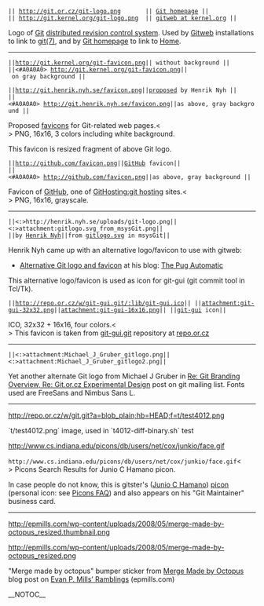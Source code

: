 || http://git.or.cz/git-logo.png       || [http://git.or.cz/ Git homepage] ||
 || http://git.kernel.org/git-logo.png  || [http://www.kernel.org/git/ gitweb at kernel.org] ||

Logo of [[Git]] [[DistributedSCM|distributed revision control system]]. 
Used by [[Gitweb]] installations to link to [http://www.kernel.org/pub/software/scm/git/docs/ git(7)], 
and by [http://git.or.cz/ Git homepage] to link to [http://git.or.cz/index.html Home].

----

 ||http://git.kernel.org/git-favicon.png|| without background ||
 ||<#A0A0A0> http://git.kernel.org/git-favicon.png|| on gray background ||

 ||http://git.henrik.nyh.se/favicon.png||[http://henrik.nyh.se/2007/06/alternative-git-logo-and-favicon proposed] by Henrik Nyh ||
 ||<#A0A0A0> http://git.henrik.nyh.se/favicon.png||as above, gray background ||

Proposed [[WikiPedia:Favicon|favicons]] for Git-related web pages.<<BR>>
PNG, 16x16, 3 colors including white background.

This favicon is resized fragment of above Git logo.

 ||http://github.com/favicon.png||[http://github.com/ GitHub] favicon||
 ||<#A0A0A0> http://github.com/favicon.png||as above, gray background ||

Favicon of [http://github.com/ GitHub], one of [[GitHosting:git hosting]] sites.<<BR>>
PNG, 16x16, grayscale.

----

 ||<:>http://henrik.nyh.se/uploads/git-logo.png||<:>attachment:gitlogo.svg_from_msysGit.png||
 ||by [http://henrik.nyh.se/2007/06/alternative-git-logo-and-favicon Henrik Nyh]||from [http://repo.or.cz/w/msysgit.git?a=blob_plain;f=share/resources/gitlogo.svg;h=c0d67e70ab31394f0635c141998e512437a138b4;hb=HEAD gitlogo.svg] in msysGit||

Henrik Nyh came up with an alternative logo/favicon to use with gitweb:
* [http://henrik.nyh.se/2007/06/alternative-git-logo-and-favicon Alternative Git logo and favicon] at his blog: [http://henrik.nyh.se/ The Pug Automatic]

This alternative logo/favicon is used as icon for git-gui (git commit tool in Tcl/Tk).

 ||http://repo.or.cz/w/git-gui.git/:lib/git-gui.ico|| ||attachment:git-gui-32x32.png||attachment:git-gui-16x16.png|| ||[http://www.kernel.org/pub/software/scm/git/docs/git-gui.html git-gui] icon||

ICO, 32x32 + 16x16, four colors.<<BR>>
This favicon is taken from [http://repo.or.cz/w/git-gui.git git-gui.git] repository at [http://repo.or.cz repo.or.cz]

----

 ||<:>attachment:Michael_J_Gruber_gitlogo.png||<:>attachment:Michael_J_Gruber_gitlogo2.png||

Yet another alternate Git logo from Michael J Gruber in [http://permalink.gmane.org/gmane.comp.version-control.git/89342 Re: Git Branding Overview, Re: Git.or.cz Experimental Design] post on git mailing list.  Fonts used are FreeSans and Nimbus Sans L.

----

http://repo.or.cz/w/git.git?a=blob_plain;hb=HEAD;f=t/test4012.png

`t/test4012.png` image, used in `t4012-diff-binary.sh` test

http://www.cs.indiana.edu/picons/db/users/net/cox/junkio/face.gif

<code><nowiki>http://www.cs.indiana.edu/picons/db/users/net/cox/junkio/face.gif</nowiki></code><<BR>>
Picons Search Results for Junio C Hamano picon.

In case people do not know, this is gitster's ([[Junio C Hamano]]) [[WikiPedia:Picon_(Apple)|picon]] (personal icon: see [http://www.cs.indiana.edu/picons/ftp/faq.html Picons FAQ]) and also appears on his "Git Maintainer" business card.

----

http://epmills.com/wp-content/uploads/2008/05/merge-made-by-octopus_resized.thumbnail.png

http://epmills.com/wp-content/uploads/2008/05/merge-made-by-octopus_resized.png

"Merge made by octopus" bumper sticker from [http://epmills.com/2008/05/16/merge-made-by-octopus/ Merge Made by Octopus] blog post on [http://epmills.com/ Evan P. Mills’ Ramblings] (epmills.com)

__NOTOC__